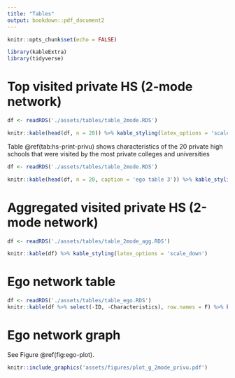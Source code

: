 ```yaml
---
title: "Tables"
output: bookdown::pdf_document2
---
```


```r
knitr::opts_chunk$set(echo = FALSE)

library(kableExtra)
library(tidyverse)
```

# Top visited private HS (2-mode network)

```r
df <- readRDS('./assets/tables/table_2mode.RDS')

knitr::kable(head(df, n = 20)) %>% kable_styling(latex_options = 'scale_down')
```

Table \@ref(tab:hs-print-privu) shows characteristics of the 20 private high schools that were visited by the most private colleges and universities

```r
df <- readRDS('./assets/tables/table_2mode.RDS')

knitr::kable(head(df, n = 20, caption = 'ego table 3')) %>% kable_styling(latex_options = 'scale_down')
```

# Aggregated visited private HS (2-mode network)

```r
df <- readRDS('./assets/tables/table_2mode_agg.RDS')

knitr::kable(df) %>% kable_styling(latex_options = 'scale_down')
```

# Ego network table

```r
df <- readRDS('./assets/tables/table_ego.RDS')
knitr::kable(df %>% select(-ID, -Characteristics), row.names = F) %>% kable_styling(latex_options = 'scale_down')
```

# Ego network graph

See Figure \@ref(fig:ego-plot).

```r
knitr::include_graphics('assets/figures/plot_g_2mode_privu.pdf')
```
